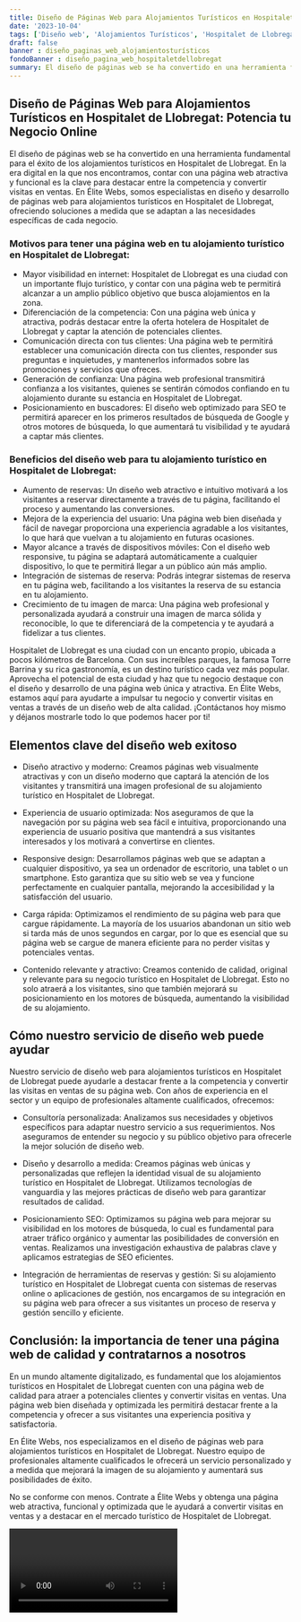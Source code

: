 ```yaml
---
title: Diseño de Páginas Web para Alojamientos Turísticos en Hospitalet de Llobregat
date: '2023-10-04'
tags: ['Diseño web', 'Alojamientos Turísticos', 'Hospitalet de Llobregat']
draft: false
banner : diseño_paginas_web_alojamientosturísticos
fondoBanner : diseño_pagina_web_hospitaletdellobregat
summary: El diseño de páginas web se ha convertido en una herramienta fundamental para el éxito de los alojamientos turísticos en Hospitalet de Llobregat. En la era digital en la que nos encontramos, contar con una página web atractiva y funcional es la clave para destacar entre la competencia y convertir visitas en ventas. En Élite Webs, somos especialistas en diseño y desarrollo de páginas web para alojamientos turísticos en Hospitalet de Llobregat, ofreciendo soluciones a medida que se adaptan a las necesidades específicas de cada negocio.
---
```


## Diseño de Páginas Web para Alojamientos Turísticos en Hospitalet de Llobregat: Potencia tu Negocio Online

El diseño de páginas web se ha convertido en una herramienta fundamental para el éxito de los alojamientos turísticos en Hospitalet de Llobregat. En la era digital en la que nos encontramos, contar con una página web atractiva y funcional es la clave para destacar entre la competencia y convertir visitas en ventas. En Élite Webs, somos especialistas en diseño y desarrollo de páginas web para alojamientos turísticos en Hospitalet de Llobregat, ofreciendo soluciones a medida que se adaptan a las necesidades específicas de cada negocio.

### Motivos para tener una página web en tu alojamiento turístico en Hospitalet de Llobregat:

- Mayor visibilidad en internet: Hospitalet de Llobregat es una ciudad con un importante flujo turístico, y contar con una página web te permitirá alcanzar a un amplio público objetivo que busca alojamientos en la zona. 
- Diferenciación de la competencia: Con una página web única y atractiva, podrás destacar entre la oferta hotelera de Hospitalet de Llobregat y captar la atención de potenciales clientes. 
- Comunicación directa con tus clientes: Una página web te permitirá establecer una comunicación directa con tus clientes, responder sus preguntas e inquietudes, y mantenerlos informados sobre las promociones y servicios que ofreces. 
- Generación de confianza: Una página web profesional transmitirá confianza a los visitantes, quienes se sentirán cómodos confiando en tu alojamiento durante su estancia en Hospitalet de Llobregat.
- Posicionamiento en buscadores: El diseño web optimizado para SEO te permitirá aparecer en los primeros resultados de búsqueda de Google y otros motores de búsqueda, lo que aumentará tu visibilidad y te ayudará a captar más clientes. 

### Beneficios del diseño web para tu alojamiento turístico en Hospitalet de Llobregat:

- Aumento de reservas: Un diseño web atractivo e intuitivo motivará a los visitantes a reservar directamente a través de tu página, facilitando el proceso y aumentando las conversiones.
- Mejora de la experiencia del usuario: Una página web bien diseñada y fácil de navegar proporciona una experiencia agradable a los visitantes, lo que hará que vuelvan a tu alojamiento en futuras ocasiones.
- Mayor alcance a través de dispositivos móviles: Con el diseño web responsive, tu página se adaptará automáticamente a cualquier dispositivo, lo que te permitirá llegar a un público aún más amplio.
- Integración de sistemas de reserva: Podrás integrar sistemas de reserva en tu página web, facilitando a los visitantes la reserva de su estancia en tu alojamiento.
- Crecimiento de tu imagen de marca: Una página web profesional y personalizada ayudará a construir una imagen de marca sólida y reconocible, lo que te diferenciará de la competencia y te ayudará a fidelizar a tus clientes.

Hospitalet de Llobregat es una ciudad con un encanto propio, ubicada a pocos kilómetros de Barcelona. Con sus increíbles parques, la famosa Torre Barrina y su rica gastronomía, es un destino turístico cada vez más popular. Aprovecha el potencial de esta ciudad y haz que tu negocio destaque con el diseño y desarrollo de una página web única y atractiva. En Élite Webs, estamos aquí para ayudarte a impulsar tu negocio y convertir visitas en ventas a través de un diseño web de alta calidad. ¡Contáctanos hoy mismo y déjanos mostrarle todo lo que podemos hacer por ti!

<GifSeo />

<Cta />

## Elementos clave del diseño web exitoso

- Diseño atractivo y moderno: Creamos páginas web visualmente atractivas y con un diseño moderno que captará la atención de los visitantes y transmitirá una imagen profesional de su alojamiento turístico en Hospitalet de Llobregat.

- Experiencia de usuario optimizada: Nos aseguramos de que la navegación por su página web sea fácil e intuitiva, proporcionando una experiencia de usuario positiva que mantendrá a sus visitantes interesados y los motivará a convertirse en clientes.

- Responsive design: Desarrollamos páginas web que se adaptan a cualquier dispositivo, ya sea un ordenador de escritorio, una tablet o un smartphone. Esto garantiza que su sitio web se vea y funcione perfectamente en cualquier pantalla, mejorando la accesibilidad y la satisfacción del usuario.

- Carga rápida: Optimizamos el rendimiento de su página web para que cargue rápidamente. La mayoría de los usuarios abandonan un sitio web si tarda más de unos segundos en cargar, por lo que es esencial que su página web se cargue de manera eficiente para no perder visitas y potenciales ventas.

- Contenido relevante y atractivo: Creamos contenido de calidad, original y relevante para su negocio turístico en Hospitalet de Llobregat. Esto no solo atraerá a los visitantes, sino que también mejorará su posicionamiento en los motores de búsqueda, aumentando la visibilidad de su alojamiento.

## Cómo nuestro servicio de diseño web puede ayudar

Nuestro servicio de diseño web para alojamientos turísticos en Hospitalet de Llobregat puede ayudarle a destacar frente a la competencia y convertir las visitas en ventas de su página web. Con años de experiencia en el sector y un equipo de profesionales altamente cualificados, ofrecemos:

- Consultoría personalizada: Analizamos sus necesidades y objetivos específicos para adaptar nuestro servicio a sus requerimientos. Nos aseguramos de entender su negocio y su público objetivo para ofrecerle la mejor solución de diseño web.

- Diseño y desarrollo a medida: Creamos páginas web únicas y personalizadas que reflejen la identidad visual de su alojamiento turístico en Hospitalet de Llobregat. Utilizamos tecnologías de vanguardia y las mejores prácticas de diseño web para garantizar resultados de calidad.

- Posicionamiento SEO: Optimizamos su página web para mejorar su visibilidad en los motores de búsqueda, lo cual es fundamental para atraer tráfico orgánico y aumentar las posibilidades de conversión en ventas. Realizamos una investigación exhaustiva de palabras clave y aplicamos estrategias de SEO eficientes.

- Integración de herramientas de reservas y gestión: Si su alojamiento turístico en Hospitalet de Llobregat cuenta con sistemas de reservas online o aplicaciones de gestión, nos encargamos de su integración en su página web para ofrecer a sus visitantes un proceso de reserva y gestión sencillo y eficiente.

## Conclusión: la importancia de tener una página web de calidad y contratarnos a nosotros

En un mundo altamente digitalizado, es fundamental que los alojamientos turísticos en Hospitalet de Llobregat cuenten con una página web de calidad para atraer a potenciales clientes y convertir visitas en ventas. Una página web bien diseñada y optimizada les permitirá destacar frente a la competencia y ofrecer a sus visitantes una experiencia positiva y satisfactoria.

En Élite Webs, nos especializamos en el diseño de páginas web para alojamientos turísticos en Hospitalet de Llobregat. Nuestro equipo de profesionales altamente cualificados le ofrecerá un servicio personalizado y a medida que mejorará la imagen de su alojamiento y aumentará sus posibilidades de éxito.

No se conforme con menos. Contrate a Élite Webs y obtenga una página web atractiva, funcional y optimizada que le ayudará a convertir visitas en ventas y a destacar en el mercado turístico de Hospitalet de Llobregat.

<Video />

<CtaBot job='Alojamientos Turísticos' city='Hospitalet de Llobregat'/>

<Gmaps query='Hospitalet de Llobregat+españa+maps' />